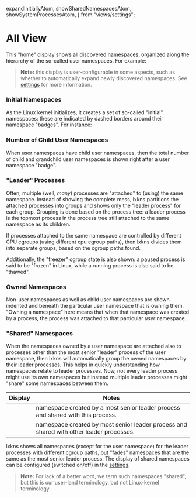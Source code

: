   expandInitiallyAtom,
  showSharedNamespacesAtom,
  showSystemProcessesAtom,
} from "views/settings";

# All View

This "home" display shows all discovered [namespaces](/help/namespaces),
organized along the hierarchy of the so-called user namespaces. For example:

<Example>
  <UserNamespaceTree discovery={discovery} action={{ action: "" }} />
</Example>

> **Note:** this display is user-configurable in some aspects, such as
> whether to automatically expand newly discovered namespaces.
> See [settings](/help/settings) for more information.

### Initial Namespaces

As the Linux kernel initializes, it creates a set of so-called "initial"
namespaces: these are indicated by dashed borders around their namespace
"badges". For instance:

<Example maxWidth="16em">
  <NamespaceExample type="user" initial={true} />
</Example>

### Number of Child User Namespaces

When user namespaces have child user namespaces, then the total number of child
and grandchild user namespaces is shown right after a user namespace "badge".

### "Leader" Processes

Often, multiple (well, _many_) processes are "attached" to (using) the same
namespace. Instead of showing the complete mess, lxkns partitions the attached
processes into groups and shows only the "leader process" for each group.
Grouping is done based on the process tree: a leader process is the topmost
process in the process tree still attached to the same namespace as its
children.

If processes attached to the same namespace are controlled by different CPU
cgroups (using different cpu cgroup paths), then lxkns divides them into
separate groups, based on the cgroup paths found.

Additionally, the "freezer" cgroup state is also shown: a <Pause
className="icon"/> paused process is said to be "frozen" in Linux, while a
&#32;<PlayArrow className="icon"/> running process is also said to be "thawed".

### Owned Namespaces

Non-user namespaces as well as child user namespaces are shown indented and
beneath the particular user namespace that is owning them. "Owning a namespace"
here means that when that namespace was created by a process, the process was
attached to that particular *user* namespace.

### "Shared" Namespaces

When the namespaces owned by a user namespace are attached also to processes other
than the most senior "leader" process of the user namespace, then lxkns will
automatically group the owned namespaces by their leader processes. This helps in
quickly understanding how namespaces relate to leader processes. Now, not every
leader process might use its own namespaces but instead multiple leader processes
might "share" some namespaces between them.

| Display | Notes |
| --- | --- |
| <NamespaceExample type="pid" shared={true} initial={true} /> | namespace created by a most senior leader process and shared with this process. |
| <NamespaceExample type="pid" initial={true} /> | namespace created by most senior leader process and shared with other leader processes. |

lxkns shows all namespaces (except for the user namespace)
for the leader processes with different cgroup paths, but "fades" namespaces
that are the same as the most senior leader process. The display of shared
namespaces can be configured (switched on/off) in the [settings](/help/settings).

> **Note:** For lack of a better word, we term such namespaces "shared", but
> this is our user-land terminology, but not Linux-kernel terminology.
